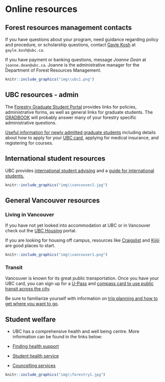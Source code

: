 # Online resources {-#resources}

## Forest resources management contacts {-#resourcesfrm}

If you have questions about your program, need guidance regarding policy and procedure, or scholarship questions, contact [Gayle Kosh](https://forestry.ubc.ca/students/graduate-student-portal/graduate-student-advising/) at `gayle.kosh@ubc.ca`.

If you have payment or banking questions, message _Joanne Dean_ at `joanne.dean@ubc.ca`. Joanne is the administrative manager for the Department of Forest Resources Management.

```r
knitr::include_graphics("img\\ubc1.png")
```

## UBC resources - admin {-#resourcesubc}

The [Forestry Graduate Student Portal](https://forestry.ubc.ca/students/graduate-student-portal/) provides links for policies, administrative forms, as well as general links for graduate students. The [GRADBOOK](https://forestry.ubc.ca/wp-content/uploads/2020/08/Forestry-Gradbook-2020-21-edition.pdf) will probably answer many of your forestry specific administrative questions.

[Useful information for newly admitted graduate students](https://www.grad.ubc.ca/current-students/newly-admitted) including details about how to apply for your [UBC card](https://ubccard.ubc.ca/), applying for medical insurance, and registering for courses. 

## International student resources {-#resourcesint}

UBC provides [international student advising](https://students.ubc.ca/about-student-services/international-student-advising) and a [guide for international students.](https://students.ubc.ca/international-student-guide)

```r
knitr::include_graphics("img\\vancouver2.jpg")
```

## General Vancouver resources {-#resourcesvan}

### Living in Vancouver {-#housing}

If you have not yet looked into accommodation at UBC or in Vancouver check out the [UBC Housing](https://www.grad.ubc.ca/campus-community/life-vancouver/housing?menu=000%2C000%2C000%2C000) portal.  

If you are looking for housing off campus, resources like [Craigslist](https://vancouver.craigslist.org/d/apartments-housing-for-rent/search/apa) and [Kijiji](https://www.kijiji.ca/b-apartments-condos/vancouver/house/c37l1700287a29276001) are good places to start.

```r
knitr::include_graphics("img\\vancouver1.png")
```

### Transit {-#transit}

Vancouver is known for its great public transportation. Once you have your UBC card, you can sign up for a [U-Pass](https://planning.ubc.ca/transportation/transit/u-pass-compass-card) and [compass card to use public transit across the city](https://ubccard.ubc.ca/u-pass-and-compass-card).

Be sure to familiarize yourself with information on [trip planning and how to get where you want to go](https://www.translink.ca/schedules-and-maps/transit-system-maps.aspx).

## Student welfare {-#welfare}

* UBC has a comprehensive health and well being centre. More information can be found in the links below:

* [Finding health support](https://students.ubc.ca/health/finding-health-support)
* [Student health service](https://students.ubc.ca/health/student-health-service)
* [Councelling services](https://students.ubc.ca/health/counselling-services)

```r
knitr::include_graphics("img\\forestry1.jpg")
```

